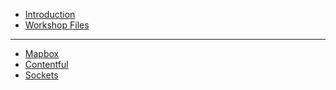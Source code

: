 - [Introduction](/)
- [Workshop Files](/examples/workshop-files)

---

- [Mapbox](/examples/mapbox)
- [Contentful](/examples/contentful)
- [Sockets](/examples/sockets)
